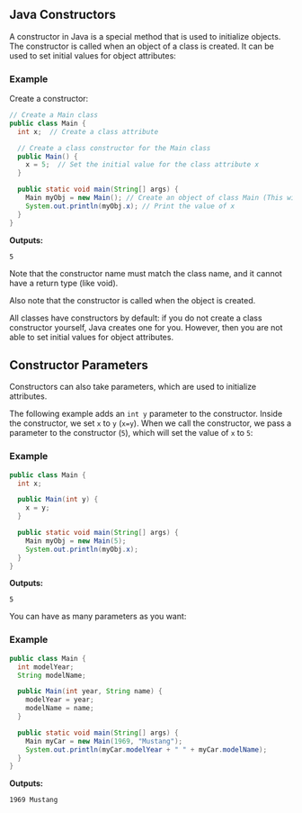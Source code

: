 ## Java Constructors

A constructor in Java is a special method that is used to initialize objects. The constructor is called when an object of a class is created. It can be used to set initial values for object attributes:

### Example

Create a constructor:

```java
// Create a Main class
public class Main {
  int x;  // Create a class attribute

  // Create a class constructor for the Main class
  public Main() {
    x = 5;  // Set the initial value for the class attribute x
  }

  public static void main(String[] args) {
    Main myObj = new Main(); // Create an object of class Main (This will call the constructor)
    System.out.println(myObj.x); // Print the value of x
  }
}
```

**Outputs:**
```
5
```

Note that the constructor name must match the class name, and it cannot have a return type (like void).

Also note that the constructor is called when the object is created.

All classes have constructors by default: if you do not create a class constructor yourself, Java creates one for you. However, then you are not able to set initial values for object attributes.

## Constructor Parameters

Constructors can also take parameters, which are used to initialize attributes.

The following example adds an `int y` parameter to the constructor. Inside the constructor, we set `x` to `y` (`x=y`). When we call the constructor, we pass a parameter to the constructor (`5`), which will set the value of `x` to `5`:

### Example

```java
public class Main {
  int x;

  public Main(int y) {
    x = y;
  }

  public static void main(String[] args) {
    Main myObj = new Main(5);
    System.out.println(myObj.x);
  }
}
```

**Outputs:**
```
5
```

You can have as many parameters as you want:

### Example

```java
public class Main {
  int modelYear;
  String modelName;

  public Main(int year, String name) {
    modelYear = year;
    modelName = name;
  }

  public static void main(String[] args) {
    Main myCar = new Main(1969, "Mustang");
    System.out.println(myCar.modelYear + " " + myCar.modelName);
  }
}
```

**Outputs:**
```
1969 Mustang
